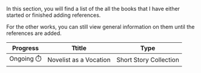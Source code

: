 In this section, you will find a list of the all the books that I have either started or finished adding references.

For the other works, you can still view general information on them until the references are added.

|  Progress  |         Ttitle         |          Type          |
| :--------: | :--------------------: | :--------------------: |
| Ongoing ⏱️ | Novelist as a Vocation | Short Story Collection |
